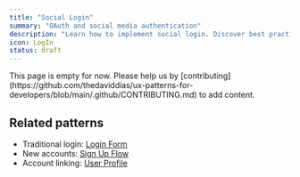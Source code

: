 ```yaml
---
title: "Social Login"
summary: "OAuth and social media authentication"
description: "Learn how to implement social login. Discover best practices for OAuth flows, provider integration, and account linking."
icon: LogIn
status: draft
---
```


<Callout type="warning">
  This page is empty for now. Please help us by
  [contributing](https://github.com/thedaviddias/ux-patterns-for-developers/blob/main/.github/CONTRIBUTING.md)
  to add content.
</Callout>

## Related patterns

- Traditional login: [Login Form](/patterns/authentication/login)
- New accounts: [Sign Up Flow](/patterns/authentication/signup)
- Account linking: [User Profile](/patterns/authentication/user-profile)
